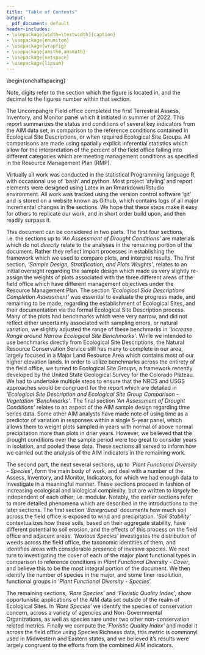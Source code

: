 ```yaml
---
title: "Table of Contents"
output:
  pdf_document: default
header-includes:
- \usepackage[width=\textwidth]{caption}
- \usepackage{enumitem}
- \usepackage{wrapfig}
- \usepackage{amsthm,amsmath}
- \usepackage{setspace}
- \usepackage{lipsum}
---
```


\vspace{-1cm}

\begin{enumerate}
    \item Table of Contents \dotfill 1
    \item List of Figures \dotfill 2
    \item List of Tables \dotfill 3
    \item List of Acronyms \dotfill 4
    \item Abstract \dotfill 5
    \item Introduction \dotfill 6
    \item 1) Sample Design, Stratification, and Plots Weights \dotfill 3
    \item 2) Ecological Side Descriptions Completion Assessment \dotfill pizza
    \item 3) Increase Range around Narrow Ecological Site Benchmarks \dotfill wings
    \item 4) Ecological Site Description and Ecological Site Group Comparison - Vegetation 'Benchmarks' \dotfill filler
    \item 5) An Assessment of Drought Conditions \dotfill 4 points
    \item 6) An overview of the Analytical Sections \dotfill 5 points
    \item 7) Bareground \dotfill 6 point
    \item 8) Soil Stability \dotfill 7 point
    \item 9) Noxious Species \dotfill beez
    \item 10) Plant Functional Diversity - Cover \dotfill hamburger
    \item 11) Plant Functional Diversity - Species \dotfill granola
    \item 12) Rare Species \dotfill peach
    \item 13) Floristic Quality Index \dotfill pear
    \item 14) Glossary \dotfill apple
    \item 15) Acknowledgements \dotfill fries
\end{enumerate} 


\newpage
\begin{center}
{\section{List of Figures}} 
\end{center}


\begin{onehalfspacing}
\begin{enumerate}
    \item \textbf{Figure 1.1} All AIM plots sampled in the field office  \dotfill xx
    \item \textbf{Figure 1.2} AIM plots sampled near Dominguez-Escalente NCA \dotfill xx
    \item \textbf{Figure 1.3} AIM plots sampled near Gunnison-Gorge NCA \dotfill xx
    \item \textbf{Figure 1.4} Summary of Plot Sampling Effort and Plot Fates \dotfill xx
    \item \textbf{Figure 2.1} Number of AIM plots per Ecological Site \dotfill xx
    \item \textbf{Figure 2.2} Number of plots which have Quantitative Benchmarks \dotfill xx
    \item \textbf{Figure 3.1} Imputed Ranges Around Mean Values \dotfill xx
    \item \textbf{Figure 3.2} Estimates of Ranges of Quantitative Benchmarks \dotfill xx
    \item \textbf{Figure 4.1} Proportion of Plots mapped to their Ecological Site Groups \dotfill xx
    \item \textbf{Figure 4.2} Initial Relationship Between Field Verified ESD and ESG extracted from the gridded surface \dotfill xx
    \item \textbf{Figure 4.3} Relationships Between ESDs and ESGs midway through the cleaning process \dotfill xx
    \item \textbf{Figure 4.4} Relationship between ESDs and ESGs at end of classification process \dotfill xx
    \item \textbf{Figure 4.5} Mean Benchmarks ESD and ESG \dotfill xx
    \item \textbf{Figure 4.6} Distribution of Percent Covers \dotfill xx
    \item \textbf{Figure 5.1} Stylized topographic map of the area of analysis \dotfill xx
    \item \textbf{Figure 5.2} SPEI of the Uncompahgre Field Office Area \dotfill xx
    \item \textbf{Figure 5.3} Drought Status of the Uncompahgre Field Office Area \dotfill xx

    Stylized topographic map of the area of analysis
\end{enumerate} 

Note, digits refer to the section which the figure is located in, and the decimal to the figures number within that section. 

\newpage
\begin{center}
{\section{List of Tables}} 
\end{center}

\begin{enumerate}
    \item \textbf{Table 1.1} Original Sample Design for the Entire Sample Frame \dotfill xx
    \item \textbf{Table 1.2} Realized Weighted Sample Design for the Entire Sample Frame  \dotfill xx
    \item \textbf{Table 1.3} Original Sample Design for Areas of Critical Environmental Concern and Wilderness Study Areas \dotfill xx
    \item \textbf{Table 1.4} Number of Plots Drawn per ACEC  \dotfill xx
    \item \textbf{Table 1.5} Realized Weighted Sample Design for the Entire Sample Frame  \dotfill xx
    \item \textbf{Table 1.6} Original Sample Design for Dominguez-Escalante National Monument \dotfill xx
    \item \textbf{Table 1.7} Realized Weighted Sample Design for the Entire Sample Frame \dotfill xx
    \item \textbf{Table 1.8} Original Sample Design for Gunnison Gorge National Monument \dotfill xx
    \item \textbf{Table 3.1} Variation of Benchmarks \dotfill xx
    \item \textbf{Table 5.1} Variables to calculate Potential Evaporation via the Penman-Montieth equation \dotfill xx
    \item \textbf{Table 5.2} SPI Values Interpretation  \dotfill xx
    
\end{enumerate} 

\newpage
\begin{center}
{\section{List of Acronyms}} 
\end{center}

\begin{doublespacing}

\textbf{ACEC} Area of Critical Environmental Concern   \\  
\textbf{AIM} Terrestrial Assess, Inventory, and Monitor  \\   
\textbf{BLM} Bureau of Land Management   \\
\textbf{DEM} Digital Elevation Model  \\
\textbf{ES}  Ecological Site  \\
\textbf{ESD} Ecological Site Description  \\
\textbf{ESG} Ecological Site Group   \\
\textbf{MLRA} Major Land Resource Area   \\
\textbf{NCA}  National Conservation Area   \\
\textbf{NOC}  National Operations Center   \\
\textbf{NGO}  Non-Governmental Organization  \\ 
\textbf{NPS} National Park Service    \\
\textbf{NRCS} National Resource Conservation Service \\   
\textbf{RMP}  Resource Management Plan   \\
\textbf{USFS} United States Forest Service  \\       
\textbf{USGS}  United States Geological Survey \\     
\textbf{WSA} Wilderness Study Area  \\

\end{doublespacing}

\newpage
\begin{center}
{\section{Abstract}} 
\end{center}

The Uncompahgre Field office completed the first Terrestrial Assess, Inventory, and Monitor panel which it initiated in summer of 2022. This report summarizes the status and conditions of several key indicators from the AIM data set, in comparison to the reference conditions contained in Ecological Site Descriptions, or when required Ecological Site Groups. All comparisons are made using spatially explicit inferential statistics which allow for the interpretation of the percent of the field office falling into different categories which are meeting management conditions as specified in the Resource Management Plan (RMP).

Virtually all work was conducted in the statistical Programming language R, with occasional use of 'bash' and python. Most project 'styling' and report elements were designed using Latex in an Rmarkdown/Rstudio environment. All work was tracked using the version control software 'git' and is stored on a website known as Github, which contains logs of all major incremental changes in the sections. We hope that these steps make it easy for others to replicate our work, and in short order build upon, and then readily surpass it.

\newpage
\begin{center}
{\section{Introduction}}
\end{center}

This document can be considered in two parts. The first four sections, i.e. the sections up to *'An Assessment of Drought Conditions'* are materials which do not *directly* relate to the analyses in the remaining portion of the document. Rather they reflect import processes in establishing the framework which we used to compare plots, and interpret results. The first section, *'Sample Design, Stratification, and Plots Weights'*, relates to an initial oversight regarding the sample design which made us very slightly re-assign the weights of plots associated with the three different areas of the field office which have different management objectives under the Resource Management Plan. The section *'Ecological Side Descriptions Completion Assessment'* was essential to evaluate the progress made, and remaining to be made, regarding the establishment of Ecological Sites, and their documentation via the formal Ecological Site Description process. Many of the plots had benchmarks which were very narrow, and did not reflect either uncertainty associated with sampling errors, or natural variation, we slightly adjusted the range of these benchmarks in *'Increase Range around Narrow Ecological Site Benchmarks'*. While we intended to use benchmarks directly from Ecological Site Descriptions, the Natural Resource Conservation Service still has many to complete in our area, largely focused in a Major Land Resource Area which contains most of our higher elevation lands. In order to utilize benchmarks across the entirety of the field office, we turned to Ecological Site Groups, a framework recently developed by the United State Geological Survey for the Colorado Plateau. We had to undertake multiple steps to ensure that the NRCS and USGS approaches would be congruent for the report which are detailed in *'Ecological Site Description and Ecological Site Group Comparison - Vegetation 'Benchmarks'*. The final section *'An Assessment of Drought Conditions'* relates to an aspect of the AIM sample design regarding time series data. Some other AIM analysts have made note of using time as a predictor of variation in responses within a single 5-year panel, which allows them to weight plots sampled in years with normal of above normal precipitation more than plots in drier years. However, we believed that the drought conditions over the sample period were too great to consider years in isolation, and pooled these data. These sections all served to inform how we carried out the analysis of the AIM indicators in the remaining work.

The second part, the next several sections, up to *'Plant Functional Diversity - Species'*, form the main body of work, and deal with a number of the Assess, Inventory, and Monitor, Indicators, for which we had enough data to investigate in a meaningful manner. These sections proceed in fashion of increasing ecological and biological complexity, but are written to *largely* be independent of each other; i.e. modular. Notably, the earlier sections refer to more detailed phenomena which are described in the introductions to the later sections. The first section *'Bareground'* documents how much soil across the field office is exposed to wind and precipitation. *'Soil Stability'* contextualizes how these soils, based on their aggregate stability, have different potential to soil erosion, and the effects of this process on the field office and adjacent areas. *'Noxious Species'* investigates the distribution of weeds across the field office, the taxonomic identities of them, and identifies areas with considerable presence of invasive species. We next turn to investigating the cover of each of the major plant functional types in comparison to reference conditions in *Plant Functional Diversity - Cover*, and believe this to be the most integral portion of the document. We then identify the number of species in the major, and some finer resolution, functional groups in '*Plant Functional Diversity - Species*'. 

The remaining sections, *'Rare Species'* and *'Floristic Quality Index'*, show opportunistic applications of the AIM data set outside of the realm of Ecological Sites. In *'Rare Species'* we identify the species of conservation concern, across a variety of agencies and Non-Governmental Organizations, as well as species rare under two other non-conservation related metrics. Finally we compute the *'Floristic Quality Index'* and model it across the field office using Species Richness data, this metric is commonyl used in Midwestern and Eastern states, and we believed it's results were largely congruent to the efforts from the combined AIM indicators. 
